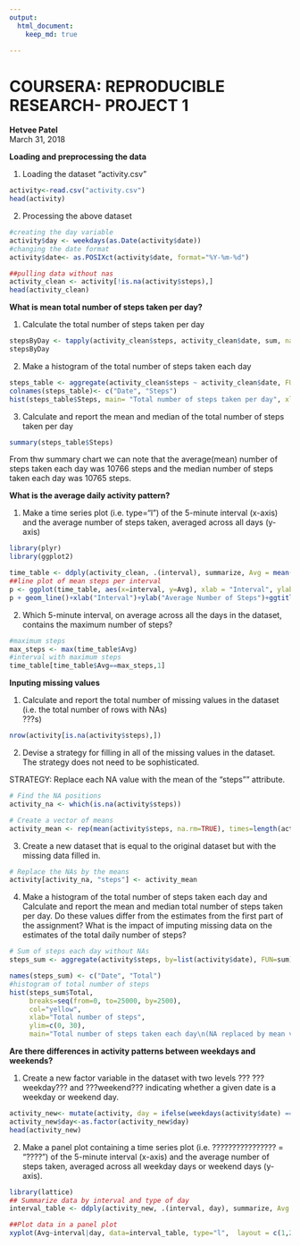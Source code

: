 ```yaml
--- 
output: 
  html_document: 
    keep_md: true 

---
```

COURSERA: REPRODUCIBLE RESEARCH- PROJECT 1
==========================================
**Hetvee Patel**    
March 31, 2018  


**Loading and preprocessing the data**  

1. Loading the dataset "activity.csv"
```r
activity<-read.csv("activity.csv")
head(activity)
```
  
2. Processing the above dataset
```r
#creating the day variable
activity$day <- weekdays(as.Date(activity$date))
#changing the date format
activity$date<- as.POSIXct(activity$date, format="%Y-%m-%d")

##pulling data without nas
activity_clean <- activity[!is.na(activity$steps),]
head(activity_clean)
```

**What is mean total number of steps taken per day?**  
  
1. Calculate the total number of steps taken per day  

```r
stepsByDay <- tapply(activity_clean$steps, activity_clean$date, sum, na.rm=TRUE)
stepsByDay
```
  
2. Make a histogram of the total number of steps taken each day  
```r
steps_table <- aggregate(activity_clean$steps ~ activity_clean$date, FUN=sum, )
colnames(steps_table)<- c("Date", "Steps")
hist(steps_table$Steps, main= "Total number of steps taken per day", xlab="Steps", col="red")
```
  
3. Calculate and report the mean and median of the total number of steps taken per day  
```r
summary(steps_table$Steps)
```

From thw summary chart we can note that the average(mean) number of steps taken each day was 10766 steps and the median number of steps taken each day was 10765 steps.  

**What is the average daily activity pattern?**  

1. Make a time series plot (i.e. type="l") of the 5-minute interval (x-axis) and the average number of steps taken, averaged across all days (y-axis)  
```r
library(plyr)
library(ggplot2)

time_table <- ddply(activity_clean, .(interval), summarize, Avg = mean(steps))
##line plot of mean steps per interval
p <- ggplot(time_table, aes(x=interval, y=Avg), xlab = "Interval", ylab="Average Number of Steps")
p + geom_line()+xlab("Interval")+ylab("Average Number of Steps")+ggtitle("Mean Steps per Interval")
```  
  
2. Which 5-minute interval, on average across all the days in the dataset, contains the maximum number of steps?    
```r
#maximum steps
max_steps <- max(time_table$Avg)
#interval with maximum steps
time_table[time_table$Avg==max_steps,1]
```
  
**Inputing missing values**  
 
1. Calculate and report the total number of missing values in the dataset (i.e. the total number of rows with NAs)  
???s)
```r
nrow(activity[is.na(activity$steps),])
```
  
2. Devise a strategy for filling in all of the missing values in the dataset. The strategy does not need to be sophisticated.  

STRATEGY: Replace each NA value with the mean of the "steps"" attribute.  
```r
# Find the NA positions
activity_na <- which(is.na(activity$steps))

# Create a vector of means
activity_mean <- rep(mean(activity$steps, na.rm=TRUE), times=length(activity_na))
```
  
3. Create a new dataset that is equal to the original dataset but with the missing data filled in. 
```r
# Replace the NAs by the means
activity[activity_na, "steps"] <- activity_mean

```

4. Make a histogram of the total number of steps taken each day and Calculate and report the mean and median total number of steps taken per day. Do these values differ from the estimates from the first part of the assignment? What is the impact of imputing missing data on the estimates of the total daily number of steps?  
```r
# Sum of steps each day without NAs
steps_sum <- aggregate(activity$steps, by=list(activity$date), FUN=sum)

names(steps_sum) <- c("Date", "Total")
#histogram of total number of steps
hist(steps_sum$Total, 
     breaks=seq(from=0, to=25000, by=2500),
     col="yellow", 
     xlab="Total number of steps", 
     ylim=c(0, 30), 
     main="Total number of steps taken each day\n(NA replaced by mean value)")
```
  
**Are there differences in activity patterns between weekdays and weekends?**  

1. Create a new factor variable in the dataset with two levels ??? ???weekday??? and ???weekend??? indicating whether a given date is a weekday or weekend day.  
```r
activity_new<- mutate(activity, day = ifelse(weekdays(activity$date) == "Saturday" | weekdays(activity$date) == "Sunday", "weekend", "weekday"))
activity_new$day<-as.factor(activity_new$day)
head(activity_new)
```
  
2. Make a panel plot containing a time series plot (i.e. ???????????????? = "????") of the 5-minute interval (x-axis) and the average number of steps taken, averaged across all weekday days or weekend days (y-axis).  
```r
library(lattice)
## Summarize data by interval and type of day
interval_table <- ddply(activity_new, .(interval, day), summarize, Avg = mean(steps))

##Plot data in a panel plot
xyplot(Avg~interval|day, data=interval_table, type="l",  layout = c(1,2), main="Average Steps per Interval Based on Type of Day", ylab="Average Number of Steps", xlab="Interval")
```
  
  
  

